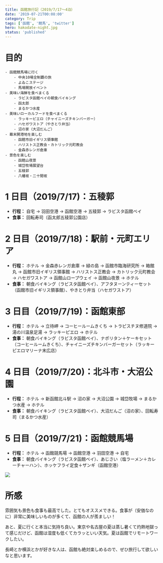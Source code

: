 ```yaml
---
title: 函館旅行記（2019/7/17～4泊）
date: '2019-07-21T00:08:00'
category: Trip
tags: ['函館', '競馬', 'twitter']
hero: hakodate-night.jpg
status: 'published'
---
```


# 目的

```
- 函館競馬場に行く
    - 中央10場全制覇の旅
    - よゐこステージ
    - 馬場開放イベント
- 美味い海鮮を食べまくる
    - ラビスタ函館ベイの朝食バイキング
    - 函太郎
    - まるかつ水産
- 美味いローカルフードを食べまくる
    - ラッキーピエロ（チャイニーズチキンバーガー）
    - ハセガワストア（やきとり弁当）
    - 沼の家（大沼だんご）
- 幕末開港地を楽しむ
    - 函館市旧イギリス領事館
    - ハリストス正教会・カトリック元町教会
    - 金森赤レンガ倉庫
- 景色を楽しむ
    - 函館山夜景
    - 城岱牧場展望台
    - 五稜郭
    - 八幡坂・二十間坂
```

# 1 日目（2019/7/17)：五稜郭

- **行程：** 自宅 → 羽田空港 → 函館空港 → 五稜郭 → ラビスタ函館ベイ
- **食事：** 回転寿司（函太郎五稜郭公園店）

<TwitterEmbed tweetId="1151369886246899712" />
<TwitterEmbed tweetId="1151484420966121473" />

# 2 日目（2019/7/18)：駅前・元町エリア

- **行程：** ホテル → 金森赤レンガ倉庫 → 緑の島 → 函館市臨海研究所 → 箱館丸 → 函館市旧イギリス領事館 → ハリストス正教会 → カトリック元町教会 → ハセガワストア → 函館山ロープウェイ → 函館山夜景 → ホテル
- **食事：** 朝食バイキング（ラビスタ函館ベイ）、アフタヌーンティーセット（函館市旧イギリス領事館）、やきとり弁当（ハセガワストア）

<TwitterEmbed tweetId="1151678205905870848" />
<TwitterEmbed tweetId="1151748635576586241" />
<TwitterEmbed tweetId="1151795627849732096" />
<TwitterEmbed tweetId="1151833696296550400" />

# 3 日目（2019/7/19)：函館東部

- **行程：** ホテル → 立待岬 → コーヒールームきくち → トラピスチヌ修道院 → 湯の川温泉足湯 → ラッキーピエロ → ホテル
- **食事：** 朝食バイキング（ラビスタ函館ベイ）、ナポリタン＋ケーキセット（コーヒールームきくち）、チャイニーズチキンバーガーセット（ラッキーピエロマリーナ末広店）

<TwitterEmbed tweetId="1152141693451243520" />
<TwitterEmbed tweetId="1152144817205334016" />
<TwitterEmbed tweetId="1152184217259761664" />

# 4 日目（2019/7/20)：北斗市・大沼公園

- **行程：** ホテル → 新函館北斗駅 → 沼の家 → 大沼公園 → 城岱牧場 → まるかつ水産 → ホテル
- **食事：** 朝食バイキング（ラビスタ函館ベイ）、大沼だんご（沼の家）、回転寿司（まるかつ水産）

<TwitterEmbed tweetId="1152511604585447424" />
<TwitterEmbed tweetId="1152514056168722432" />

# 5 日目（2019/7/21)：函館競馬場

- **行程：** ホテル → 函館競馬場 → 函館空港 → 羽田空港 → 自宅
- **食事：** 朝食バイキング（ラビスタ函館ベイ）、あじさい（塩ラーメン＋カレーチャーハン）、ホッケフライ定食＋ザンギ（函館空港）

![](hakodate-race-course-pano.jpg)

<TwitterEmbed tweetId="1152809583968227328" />
<TwitterEmbed tweetId="1152872951902982144" />

# 所感

雰囲気も景色も食事も最高でした。とてもオススメできる。食事が（安価なのに）非常に美味しいものが多くて、函館の人が羨ましい！

あと、夏に行くと本当に気持ち良い。東京や名古屋の夏は蒸し暑くて灼熱地獄って感じだけど、函館は湿度も低くてカラッといい天気。夏は函館でリモートワークしたい。

長崎とか横浜とかが好きな人は、函館も絶対楽しめるので、ぜひ旅行して欲しいなと思います。
